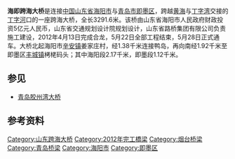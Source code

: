 {{Infobox Bridge
|bridge_name      = 海即跨海大桥
|image            = 
|carries          = 山东省{{中国省道名|293|P=山东}}[[一级公路|一级公路]][[机动车|机动车]]
|crosses          = [[丁字湾|丁字湾]]
|locale           = [[中国|中国]][[山东省|山东省]][[海阳市|海阳市]]、[[青岛市|青岛市]][[即墨区|即墨区]]
|maint            = 山东省海阳市人民政府
|design           = 双塔双索面斜拉桥
|material         = 钢筋混凝土
|length           = 3291.6m
|width            = 26.9m
|height           = 22.7m（桥面）
|mainspan         = 376m
|spans            = 
|pierswater       = 
|load             = 
|clearance        = 
|below            = 3.3m
|life             = 100年
|builder          = 山东省路桥集团有限公司
|begin            = 2009年3月
|complete         = 2012年5月22日
|open             = 2012年5月28日
|toll             = 免费
|traffic          = 
|coordinates      = 
|extra            =
}}
'''海即跨海大桥'''是连接[[中国|中国]][[山东省|山东省]][[海阳市|海阳市]]与[[青岛市|青岛市]][[即墨区|即墨区]]，跨越[[黄海|黄海]]与[[丁字湾|丁字湾]]交接的[[丁字河|丁字河]]口的一座跨海大桥，全长3291.6米。该桥由山东省海阳市人民政府财政投资5亿元人民币，山东省交通规划设计院规划设计，山东省路桥集团有限公司负责施工建设，2012年4月13日完成合龙，5月22日全部工程结束，5月28日正式通车。大桥北起海阳市[[辛安镇|辛安镇]]姜家庄村，经1.38千米连接鸭岛，再向南经1.92千米至即墨区[[丰城镇|丰城镇]]栲栳码头；其中海阳段2.17千米，即墨段1.12千米。

== 参见 ==
* [[青岛胶州湾大桥|青岛胶州湾大桥]]

== 参考资料 ==
{{reflist}}

[[Category:山东跨海大桥|Category:山东跨海大桥]]
[[Category:2012年完工橋梁|Category:2012年完工橋梁]]
[[Category:烟台桥梁|Category:烟台桥梁]]
[[Category:青岛桥梁|Category:青岛桥梁]]
[[Category:海阳市|Category:海阳市]]
[[Category:即墨区|Category:即墨区]]